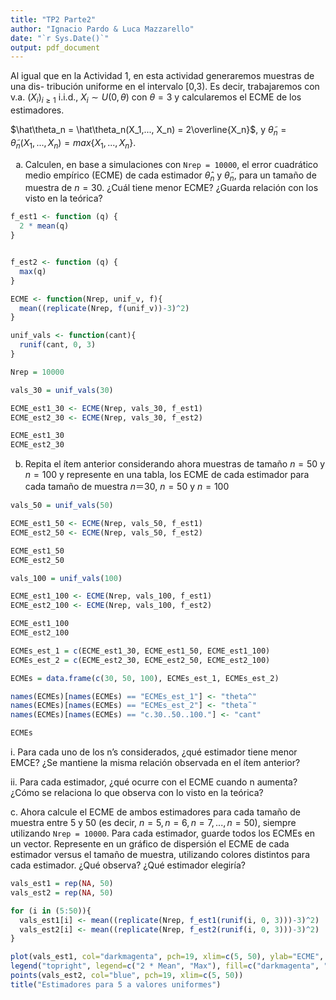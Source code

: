 ```yaml
---
title: "TP2 Parte2"
author: "Ignacio Pardo & Luca Mazzarello"
date: "`r Sys.Date()`"
output: pdf_document
---
```


Al igual que en la Actividad 1, en esta actividad generaremos muestras de una dis- tribución uniforme en el intervalo [0,3). Es decir, trabajaremos con v.a. $(X_i)_{i\geq1}$ i.i.d., $X_i \sim U(0,\theta)$ con $\theta = 3$ y calcularemos el ECME de los estimadores.

$\hat\theta_n = \hat\theta_n(X_1,..., X_n) = 2\overline{X_n}$, y $\tilde\theta_n = \tilde\theta_n(X_1,..., X_n) = max\{X_1,..., X_n\}$.

a)  Calculen, en base a simulaciones con `Nrep = 10000`, el error cuadrático medio empírico (ECME) de cada estimador $\hat\theta_n$ y $\tilde\theta_n$, para un tamaño de muestra de $n = 30$. ¿Cuál tiene menor ECME? ¿Guarda relación con los visto en la teórica?

```r
f_est1 <- function (q) {
  2 * mean(q)
}


f_est2 <- function (q) {
  max(q)
}
```

```r
ECME <- function(Nrep, unif_v, f){
  mean((replicate(Nrep, f(unif_v))-3)^2)
}

```

```r
unif_vals <- function(cant){
  runif(cant, 0, 3)
}
```

```r
Nrep = 10000
```

```r
vals_30 = unif_vals(30)

ECME_est1_30 <- ECME(Nrep, vals_30, f_est1)
ECME_est2_30 <- ECME(Nrep, vals_30, f_est2)

ECME_est1_30
ECME_est2_30
```

b)  Repita el ítem anterior considerando ahora muestras de tamaño $n = 50$ y $n = 100$ y represente en una tabla, los ECME de cada estimador para cada tamaño de muestra $n＝30$, $n=50$ y $n=100$

```r
vals_50 = unif_vals(50)

ECME_est1_50 <- ECME(Nrep, vals_50, f_est1)
ECME_est2_50 <- ECME(Nrep, vals_50, f_est2)

ECME_est1_50
ECME_est2_50
```

```r
vals_100 = unif_vals(100)

ECME_est1_100 <- ECME(Nrep, vals_100, f_est1)
ECME_est2_100 <- ECME(Nrep, vals_100, f_est2)

ECME_est1_100
ECME_est2_100
```

```r

ECMEs_est_1 = c(ECME_est1_30, ECME_est1_50, ECME_est1_100)
ECMEs_est_2 = c(ECME_est2_30, ECME_est2_50, ECME_est2_100)

ECMEs = data.frame(c(30, 50, 100), ECMEs_est_1, ECMEs_est_2)

names(ECMEs)[names(ECMEs) == "ECMEs_est_1"] <- "theta^"
names(ECMEs)[names(ECMEs) == "ECMEs_est_2"] <- "theta˜"
names(ECMEs)[names(ECMEs) == "c.30..50..100."] <- "cant"

ECMEs
```

i\. Para cada uno de los n's considerados, ¿qué estimador tiene menor EMCE? ¿Se mantiene la misma relación observada en el ítem anterior?

ii\. Para cada estimador, ¿qué ocurre con el ECME cuando n aumenta? ¿Cómo se relaciona lo que observa con lo visto en la teórica?

c\. Ahora calcule el ECME de ambos estimadores para cada tamaño de muestra entre $5$ y $50$ (es decir, $n = 5, n = 6, n = 7, . . . , n = 50$), siempre utilizando `Nrep = 10000`. Para cada estimador, guarde todos los ECMEs en un vector. Represente en un gráfico de dispersión el ECME de cada estimador versus el tamaño de muestra, utilizando colores distintos para cada estimador. ¿Qué observa? ¿Qué estimador elegiría?

```r

vals_est1 = rep(NA, 50)
vals_est2 = rep(NA, 50)

for (i in (5:50)){
  vals_est1[i] <- mean((replicate(Nrep, f_est1(runif(i, 0, 3)))-3)^2)
  vals_est2[i] <- mean((replicate(Nrep, f_est2(runif(i, 0, 3)))-3)^2)
}

plot(vals_est1, col="darkmagenta", pch=19, xlim=c(5, 50), ylab="ECME", xlab="Tamaño de muestra")
legend("topright", legend=c("2 * Mean", "Max"), fill=c("darkmagenta", "blue"))
points(vals_est2, col="blue", pch=19, xlim=c(5, 50))
title("Estimadores para 5 a valores uniformes")

```
